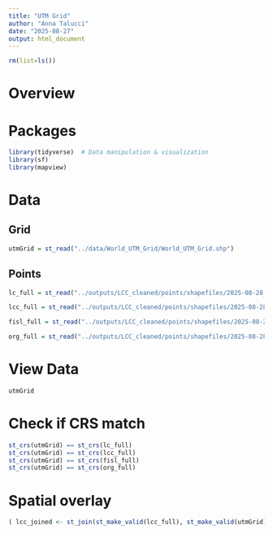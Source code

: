 ```yaml
---
title: "UTM Grid"
author: "Anna Talucci"
date: "2025-08-27"
output: html_document
---
```


```r
rm(list=ls())
```

# Overview



# Packages

```r
library(tidyverse)  # Data manipulation & visualization
library(sf)
library(mapview)
```


# Data

## Grid

```r
utmGrid = st_read("../data/World_UTM_Grid/World_UTM_Grid.shp")
```

## Points

```r
lc_full = st_read("../outputs/LCC_cleaned/points/shapefiles/2025-08-28_lc_full_pts_WGS84.shp")

lcc_full = st_read("../outputs/LCC_cleaned/points/shapefiles/2025-08-28_lcc_full_pts_WGS84.shp")

fisl_full = st_read("../outputs/LCC_cleaned/points/shapefiles/2025-08-28_fisl_full_pts_WGS84.shp")

org_full = st_read("../outputs/LCC_cleaned/points/shapefiles/2025-08-28_org_full_pts_WGS84.shp")
```

# View Data

```r
utmGrid
```

# Check if CRS match

```r
st_crs(utmGrid) == st_crs(lc_full)
st_crs(utmGrid) == st_crs(lcc_full)
st_crs(utmGrid) == st_crs(fisl_full)
st_crs(utmGrid) == st_crs(org_full)
```
# Spatial overlay


```r
( lcc_joined <- st_join(st_make_valid(lcc_full), st_make_valid(utmGrid)) )
```